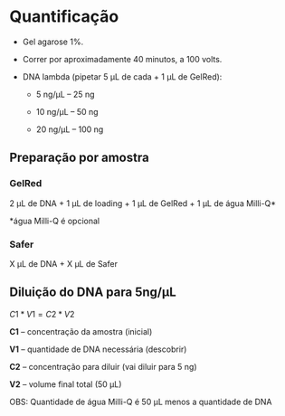 # Quantificação

-   Gel agarose 1%.

-   Correr por aproximadamente 40 minutos, a 100 volts.

-   DNA lambda (pipetar 5 μL de cada + 1 μL de GelRed):

    -   5 ng/μL -- 25 ng

    -   10 ng/μL -- 50 ng

    -   20 ng/μL -- 100 ng

## Preparação por amostra

### GelRed

2 μL de DNA + 1 μL de loading + 1 μL de GelRed + 1 μL de água Milli-Q\*

\*água Milli-Q é opcional

### Safer

X μL de DNA + X μL de Safer

## Diluição do DNA para 5ng/μL

$C1 * V1 = C2 * V2$

**C1** -- concentração da amostra (inicial)

**V1** -- quantidade de DNA necessária (descobrir)

**C2** -- concentração para diluir (vai diluir para 5 ng)

**V2** -- volume final total (50 μL)

OBS: Quantidade de água Milli-Q é 50 μL menos a quantidade de DNA
